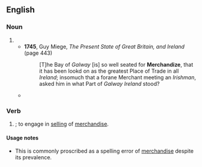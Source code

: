 ==English==

===Noun===
{{en-noun|-}}

# {{alternative spelling of|en|merchandise}}
#* '''1745''', Guy Miege, ''The Present State of Great Britain, and Ireland'' (page 443)
#*: [T]he Bay of ''Galway'' [is] so well seated for '''Merchandize''', that it has been lookd on as the greatest Place of Trade in all ''Ireland''; insomuch that a forane Merchant meeting an ''Irishman'', asked him in what Part of ''Galway'' ''Ireland'' stood?
#* {{quote-book|en|year=1854|author=Henry A. Stern|title=Dawnings of Light in the East|url=https://archive.org/stream/dawningsoflighti00steruoft#page/46/mode/2up|page=46
|passage=They have their stored booths in every bazaar, occupy all the principal caravanseries with their''' merchandize''', and entirely control the business of bankerage and monopolies.}}

===Verb===
{{en-verb}}

# {{lb|en|US}} {{alternative spelling of|en|merchandise|nodot=true}}; to engage in [[selling]] of [[merchandise]].

====Usage notes====
* This is commonly proscribed as a spelling error of [[merchandise]] despite its prevalence.
{{rfref|en}}